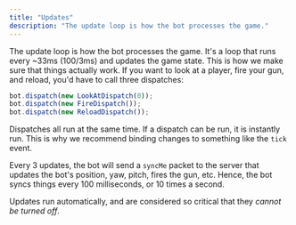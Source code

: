 ```yaml
---
title: "Updates"
description: "The update loop is how the bot processes the game."
---
```


The update loop is how the bot processes the game. It's a loop that runs every ~33ms (100/3ms) and updates the game state. This is how we make sure that things actually work. If you want to look at a player, fire your gun, and reload, you'd have to call three dispatches:

```js
bot.dispatch(new LookAtDispatch(0));
bot.dispatch(new FireDispatch());
bot.dispatch(new ReloadDispatch());
```

Dispatches all run at the same time. If a dispatch can be run, it is instantly run. This is why we recommend binding changes to something like the `tick` event.

Every 3 updates, the bot will send a `syncMe` packet to the server that updates the bot's position, yaw, pitch, fires the gun, etc. Hence, the bot syncs things every 100 milliseconds, or 10 times a second.

Updates run automatically, and are considered so critical that they *cannot be turned off*.